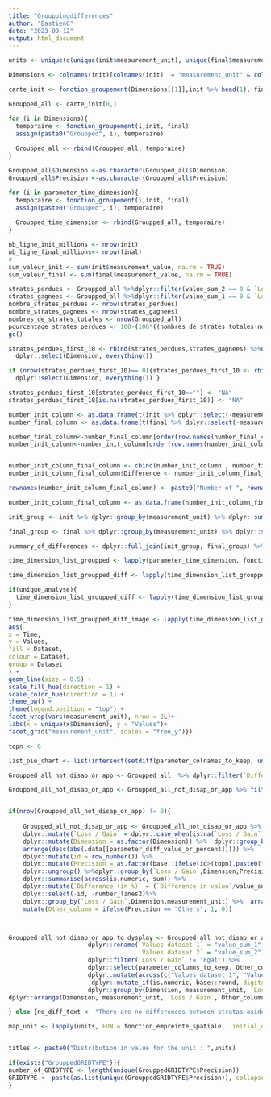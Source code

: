 ```yaml
---
title: "Grouppingdifferences"
author: "BastienG"
date: "2023-09-12"
output: html_document
---
```


```r

units <- unique(c(unique(init$measurement_unit), unique(final$measurement_unit)))

Dimensions <- colnames(init)[colnames(init) != "measurement_unit" & colnames(init)!= "measurement_value"& colnames(init)!= "SURFACE" & colnames(init) %notin% parameter_time_dimension]

carte_init <- fonction_groupement(Dimensions[[1]],init %>% head(1), final%>% head(1))

Groupped_all <- carte_init[0,]

for (i in Dimensions){
  temporaire <- fonction_groupement(i,init, final)
  assign(paste0("Groupped", i), temporaire)
  
  Groupped_all <- rbind(Groupped_all, temporaire)
}

Groupped_all$Dimension <-as.character(Groupped_all$Dimension)
Groupped_all$Precision <-as.character(Groupped_all$Precision)

```

```r

for (i in parameter_time_dimension){
  temporaire <- fonction_groupement(i,init, final)
  assign(paste0("Groupped", i), temporaire)
  
  Groupped_time_dimension <- rbind(Groupped_all, temporaire)
}

```



```r

nb_ligne_init_millions <- nrow(init)
nb_ligne_final_millions<- nrow(final)
# 
sum_valeur_init <- sum(init$measurement_value, na.rm = TRUE)
sum_valeur_final <- sum(final$measurement_value, na.rm = TRUE)

strates_perdues <- Groupped_all %>%dplyr::filter(value_sum_2 == 0 & `Loss / Gain` == "Loss")
strates_gagnees <- Groupped_all %>%dplyr::filter(value_sum_1 == 0 & `Loss / Gain` == "Gain")
nombre_strates_perdues <- nrow(strates_perdues)
nombre_strates_gagnees <- nrow(strates_gagnees)
nombres_de_strates_totales <- nrow(Groupped_all)
pourcentage_strates_perdues <- 100-(100*((nombres_de_strates_totales-nombre_strates_perdues)/nombres_de_strates_totales))
gc()

strates_perdues_first_10 <- rbind(strates_perdues,strates_gagnees) %>%dplyr::filter(`Loss / Gain` != 'Egal')%>%ungroup %>%dplyr::filter(Dimension!="geographic_identifier") %>%dplyr::group_by(`Loss / Gain`,Dimension,measurement_unit)%>%# slice(1:10) %>%
  dplyr::select(Dimension, everything())

if (nrow(strates_perdues_first_10)== 0){strates_perdues_first_10 <- rbind(strates_perdues,strates_gagnees) %>%dplyr::filter(`Loss / Gain` != 'Egal')%>%ungroup %>%dplyr::filter(Dimension!="geographic_identifier") %>%dplyr::group_by(`Loss / Gain`,Dimension,measurement_unit)%>% #slice(1:10) %>%
  dplyr::select(Dimension, everything()) }

strates_perdues_first_10[strates_perdues_first_10==""] <- "NA"
strates_perdues_first_10[is.na(strates_perdues_first_10)] <- "NA"

```


```r

number_init_column <- as.data.frame(t(init %>% dplyr::select(-measurement_value) %>% summarise_all(list(~n_distinct(.))))) %>%  dplyr::rename(!!as.symbol(eval(parse(text = "titre_1"))) := V1)
number_final_column <- as.data.frame(t(final %>% dplyr::select(-measurement_value) %>% summarise_all(list(~n_distinct(.)))))%>%  dplyr::rename(!!as.symbol(eval(parse(text = "titre_2"))) := V1)

number_final_column<-number_final_column[order(row.names(number_final_column)), ,drop=F]
number_init_column<-number_init_column[order(row.names(number_init_column)), ,drop=F]


number_init_column_final_column <- cbind(number_init_column , number_final_column ) %>% mutate_all(as.numeric)
number_init_column_final_column$Difference <- number_init_column_final_column[,2]-number_init_column_final_column[,1]

rownames(number_init_column_final_column) <- paste0("Number of ", rownames(number_init_column_final_column))

number_init_column_final_column <- as.data.frame(number_init_column_final_column %>% tibble::rownames_to_column(" "))

```




```r

init_group <- init %>% dplyr::group_by(measurement_unit) %>% dplyr::summarise(titre_test1 = sum(measurement_value)) 

final_group <- final %>% dplyr::group_by(measurement_unit) %>% dplyr::summarise(titre_test2 = sum(measurement_value)) 

summary_of_differences <- dplyr::full_join(init_group, final_group) %>% mutate(across(where(is.numeric), ~replace(., is.na(.), 0))) %>% dplyr::arrange(measurement_unit) %>%dplyr::rowwise() %>%  dplyr::mutate(measurement_unit = paste0(measurement_unit)) %>% dplyr::mutate(Difference = -titre_test1 + titre_test2)%>%mutate("Difference (in %)" = 100*(Difference /titre_test1)) %>%  dplyr::rename(!!as.symbol(eval(parse(text = "titre_1"))) := titre_test1)%>% dplyr::rename(!!as.symbol(eval(parse(text = "titre_2"))) := titre_test2)

```



```r

time_dimension_list_groupped <- lapply(parameter_time_dimension, fonction_groupement, init = init, final = final)

```


```r


time_dimension_list_groupped_diff <- lapply(time_dimension_list_groupped, function(x){x %>%dplyr::mutate(Time = as.Date(Precision))%>%  dplyr::rename(`Values dataset 1` = "value_sum_1",`Values dataset 2` = "value_sum_2")%>% pivot_longer(cols = c(`Values dataset 1`, `Values dataset 2`), names_to = "Dataset", values_to ="Values") %>%dplyr::mutate(Dataset = dplyr::case_when(Dataset == "Values dataset 1" ~ titre_1 , TRUE ~ titre_2)) %>% dplyr::distinct()})

if(unique_analyse){
  time_dimension_list_groupped_diff <- lapply(time_dimension_list_groupped_diff, function(x){x %>% filter(Values!=0)})
}

time_dimension_list_groupped_diff_image <- lapply(time_dimension_list_groupped_diff, function(x){ggplot(x) +
aes(
x = Time,
y = Values,
fill = Dataset,
colour = Dataset,
group = Dataset
) +
geom_line(size = 0.5) +
scale_fill_hue(direction = 1) +
scale_color_hue(direction = 1) +
theme_bw() +
theme(legend.position = "top") +
facet_wrap(vars(measurement_unit), nrow = 2L)+
labs(x = unique(x$Dimension), y = "Values")+
facet_grid("measurement_unit", scales = "free_y")})

```


```r

topn <- 6

```

```r

list_pie_chart <- list(intersect(setdiff(parameter_colnames_to_keep, unlist(list(parameter_time_dimension, parameter_geographical_dimension, "measurement_unit", "measurement_value"))), colnames(init)))[[1]]

```


```r

Groupped_all_not_disap_or_app <- Groupped_all  %>% dplyr::filter(`Difference (in %)` %notin% c(0,100, -Inf) & (value_sum_1!=0 )& value_sum_2!=0 ) 

Groupped_all_not_disap_or_app <- Groupped_all_not_disap_or_app %>% filter( Dimension %in% list_pie_chart)


if(nrow(Groupped_all_not_disap_or_app) != 0){
  
    Groupped_all_not_disap_or_app <- Groupped_all_not_disap_or_app %>% dplyr::mutate(`Loss / Gain` = base::ifelse(loss >= 0, "Loss", "Gain")) %>%
    dplyr::mutate(`Loss / Gain` = dplyr::case_when(is.na(`Loss / Gain`) ~ "Gain", value_sum_1 == value_sum_2 ~"Egal", TRUE ~ `Loss / Gain`))%>%
    dplyr::mutate(Dimension = as.factor(Dimension)) %>%  dplyr::group_by(Dimension, measurement_unit,`Loss / Gain`) %>% 
    arrange(desc(abs(.data[[parameter_diff_value_or_percent]]))) %>%
    dplyr::mutate(id = row_number()) %>%  
    dplyr::mutate(Precision = as.factor(base::ifelse(id>(topn),paste0("Others"),paste0(as.character(Precision))))) %>%
    dplyr::ungroup() %>%dplyr::group_by(`Loss / Gain`,Dimension,Precision, measurement_unit) %>%
    dplyr::summarise(across(is.numeric, sum)) %>%
    dplyr::mutate(`Difference (in %)` = (`Difference in value`/value_sum_1)*100) %>%
    dplyr::select(-id, -number_lines2)%>%
    dplyr::group_by(`Loss / Gain`,Dimension,measurement_unit) %>%  arrange(Dimension,measurement_unit,desc(abs(.data[[parameter_diff_value_or_percent]]))) %>%
    mutate(Other_column = ifelse(Precision == "Others", 1, 0)) 



Groupped_all_not_disap_or_app_to_dysplay <- Groupped_all_not_disap_or_app %>% dplyr::ungroup() %>% 
                      dplyr::rename(`Values dataset 1` = "value_sum_1",
                                    `Values dataset 2` = "value_sum_2") %>% 
                      dplyr::filter(`Loss / Gain` != "Egal") %>% 
                      dplyr::select(parameter_columns_to_keep, Other_column) %>% 
                      dplyr::mutate(across(c("Values dataset 1", "Values dataset 2", "Difference in value"),  ~ round(., digits = 0))) %>% 
                       dplyr::mutate_if(is.numeric, base::round, digits=2) %>% 
                      dplyr::group_by(Dimension, measurement_unit, `Loss / Gain`) %>% 
dplyr::arrange(Dimension, measurement_unit, `Loss / Gain`, Other_column, desc(abs(.data[[parameter_diff_value_or_percent]]))) %>%                      dplyr::select(-Other_column)

} else {no_diff_text <- "There are no differences between stratas aside the appearing and disappearing ones"}


```



```r

map_unit <- lapply(units, FUN = fonction_empreinte_spatiale,  initial_dataset = init, final_dataset = final, titre_1 = titre_1, titre_2 = titre_2)


titles <- paste0("Distribution in value for the unit : ",units)


```

```r

if(exists("GrouppedGRIDTYPE")){
number_of_GRIDTYPE <- length(unique(GrouppedGRIDTYPE$Precision))
GRIDTYPE <- paste(as.list(unique(GrouppedGRIDTYPE$Precision)), collapse = " ; ")
}

```
